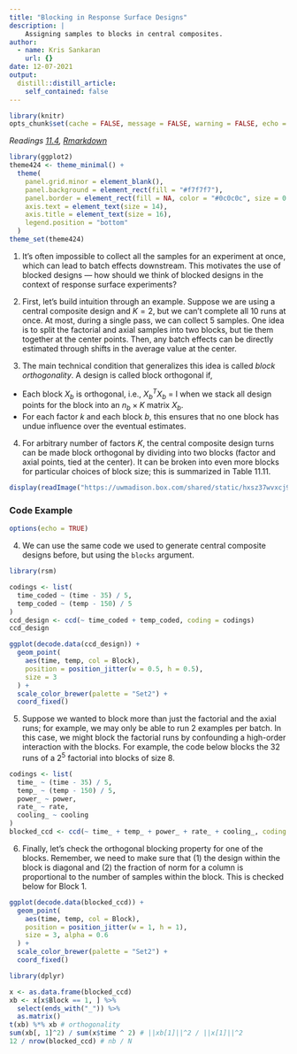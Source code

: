 ```yaml
---
title: "Blocking in Response Surface Designs"
description: |
    Assigning samples to blocks in central composites.
author:
  - name: Kris Sankaran
    url: {}
date: 12-07-2021
output:
  distill::distill_article:
    self_contained: false
---
```


```r
library(knitr)
opts_chunk$set(cache = FALSE, message = FALSE, warning = FALSE, echo = FALSE)
```

_Readings [11.4](https://www.wiley.com/en-us/Design+and+Analysis+of+Experiments%2C+10th+Edition-p-9781119492443#content-section), [Rmarkdown](https://github.com/krisrs1128/stat424_f21/blob/main/_posts/2021-08-17-week13-1/week13-1.Rmd)_

```r
library(ggplot2)
theme424 <- theme_minimal() + 
  theme(
    panel.grid.minor = element_blank(),
    panel.background = element_rect(fill = "#f7f7f7"),
    panel.border = element_rect(fill = NA, color = "#0c0c0c", size = 0.6),
    axis.text = element_text(size = 14),
    axis.title = element_text(size = 16),
    legend.position = "bottom"
  )
theme_set(theme424)
```

1. It’s often impossible to collect all the samples for an experiment at once,
which can lead to batch effects downstream. This motivates the use of blocked
designs — how should we think of blocked designs in the context of response
surface experiments?

2. First, let’s build intuition through an example. Suppose we are using a
central composite design and $K = 2$, but we can’t complete all 10 runs at once.
At most, during a single pass, we can collect 5 samples. One idea is to split
the factorial and axial samples into two blocks, but tie them together at the
center points. Then, any batch effects can be directly estimated through shifts
in the average value at the center.

3. The main technical condition that generalizes this idea is called _block
orthogonality_. A design is called block orthogonal if,
  * Each block $X_{b}$ is orthogonal, i.e., $X_{b}^{T}X_{b}$ = I when we stack
  all design points for the block into an $n_{b} \times K$ matrix $X_{b}$.
  * For each factor $k$ and each block $b$,
  \begin{align*}
    \frac{\sum_{u = 1}^{n_{b}} x_{iu}^{2}}{\sum_{u = 1}^{N} x_{iu}^{2}} = \frac{n_{b}}{N}
  \end{align*}
    this ensures that no one block has undue influence over the eventual estimates.
	
4. For arbitrary number of factors $K$, the central composite design turns can
be made block orthogonal by dividing into two blocks (factor and axial points,
tied at the center). It can be broken into even more blocks for particular
choices of block size; this is summarized in Table 11.11.

```r
display(readImage("https://uwmadison.box.com/shared/static/hxsz37wvxcj93osymlckvep6da6ipoqy.png"))
```

### Code Example

```r
options(echo = TRUE)
```

4. We can use the same code we used to generate central composite designs
before, but using the `blocks` argument.

```r
library(rsm)

codings <- list(
  time_coded ~ (time - 35) / 5,
  temp_coded ~ (temp - 150) / 5
)
ccd_design <- ccd(~ time_coded + temp_coded, coding = codings)
ccd_design
```

```r
ggplot(decode.data(ccd_design)) +
  geom_point(
    aes(time, temp, col = Block),
    position = position_jitter(w = 0.5, h = 0.5),
    size = 3
  ) +
  scale_color_brewer(palette = "Set2") + 
  coord_fixed()
```

5. Suppose we wanted to block more than just the factorial and the axial runs;
for example, we may only be able to run 2 examples per batch.  In this case, we
might block the factorial runs by confounding a high-order interaction with the
blocks. For example, the code below blocks the 32 runs of a $2^{5}$ factorial
into blocks of size 8.

```r
codings <- list(
  time_ ~ (time - 35) / 5,
  temp_ ~ (temp - 150) / 5,
  power_ ~ power,
  rate_ ~ rate,
  cooling_ ~ cooling
)
blocked_ccd <- ccd(~ time_ + temp_ + power_ + rate_ + cooling_, coding = codings, blocks = Block ~ c(time_ * temp_ * power_, power_ * rate_ * cooling_))
```

6. Finally, let's check the orthogonal blocking property for one of the blocks.
Remember, we need to make sure that (1) the design within the block is diagonal
and (2) the fraction of norm for a column is proportional to the number of
samples within the block. This is checked below for Block 1.

```r
ggplot(decode.data(blocked_ccd)) +
  geom_point(
    aes(time, temp, col = Block),
    position = position_jitter(w = 1, h = 1),
    size = 3, alpha = 0.6
  ) +
  scale_color_brewer(palette = "Set2") + 
  coord_fixed()
```

```r
library(dplyr)

x <- as.data.frame(blocked_ccd)
xb <- x[x$Block == 1, ] %>%
  select(ends_with("_")) %>%
  as.matrix()
t(xb) %*% xb # orthogonality
sum(xb[, 1]^2) / sum(x$time ^ 2) # ||xb[1]||^2 / ||x[1]||^2
12 / nrow(blocked_ccd) # nb / N
```
